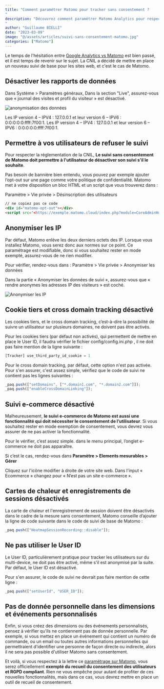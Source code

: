 ```yaml
---
title: "Comment paramétrer Matomo pour tracker sans consentement ?
"
description: "Découvrez comment paramétrer Matomo Analytics pour respecter le RGPD et vous permettre de suivre vos utilisateurs sur votre site web en étant exempté du recueil de consentement.
"
author: "Guillaume BIELLI"
date: "2023-03-09"
image: "@/assets/articles/suivi-sans-consentement-matomo.jpg"
categories: ["Matomo"]
---
```



Le temps de l'hésitation entre [Google Analytics vs Matomo](/blog/matomo-vs-google-analytics-quelles-differences-et-comment-choisir) est bien passé, et il est temps de revenir sur le sujet. La CNIL a décidé de mettre en place un nouveau suivi de base pour les sites web, et c'est le cas de Matomo.

## Désactiver les rapports de données

Dans Système > Paramètres généraux, Dans la section "Live", assurez-vous que « journal des visites et profil du visiteur » est désactivé.

![anonymisation des données](/src/assets/articles/anonymisation-donnee-matomo.png)

<Callout type="info">
  Les IP version 4 – IPV4 : 127.0.0.1 et leur version 6 – IPV6 :
  0:0:0:0:0:ffff:7f00:1. Les IP version 4 – IPV4 : 127.0.0.1 et leur version 6 –
  IPV6 : 0:0:0:0:0:ffff:7f00:1.
</Callout>

## Permettre à vos utilisateurs de refuser le suivi

Pour respecter la réglementation de la CNIL, **Le suivi sans consentement de Matomo doit permettre à l'utilisateur de désactiver son suivi s'il le souhaite**.

Pas besoin de bannière bien entendu, vous pouvez par exemple ajouter l’opt-out sur une page comme votre politique de confidentialité. Matomo met à votre disposition un bloc HTML et un script que vous trouverez dans :

Paramètre > Vie privée > Désinscription des utilisateurs

```html
// ne copiez pas ce code
<div id="matomo-opt-out"></div>
<script src="<https://exemple.matomo.cloud/index.php?module=CoreAdminHome&action=optOutJS&divId=matomo-opt-out&language=auto&showIntro=1>"></script>
```

## Anonymiser les IP

Par défaut, Matomo enlève les deux derniers octets des IP. Lorsque vous installez Matomo, vous serez donc aux normes sur ce point. Ce paramétrage est modifiable, donc si vous souhaitez rester en mode exempté, assurez-vous de ne rien modifier.

Pour vérifier, rendez-vous dans :
⁠Paramètre > Vie privée > Anonymiser les données

Dans la partie « Anonymiser les données de suivi », assurez-vous que « rendre anonymes les adresses IP des visiteurs » est coché.

![Anonymiser les IP](/src/assets/articles/anonymisation-donnee-matomo.png)

## Cookie tiers et cross domain tracking désactivé

Les cookies tiers, et le cross domain tracking, c’est-à-dire la possibilité de suivre un utilisateur sur plusieurs domaines, ne doivent pas être activés.

Pour les cookies tiers (par défaut non activés), qui permettent de mettre en place le User ID, il faudra vérifier le fichier config/config.ini.php
, il ne doit pas faire mention de la ligne suivante :

```php
[Tracker] use_third_party_id_cookie = 1
```

⁠Pour le cross domain tracking, par défaut, cette option n'est pas activée. Pour s'en assurer, c'est assez simple, vérifiez que le code de suivi ne contient pas les lignes suivantes :

```javascript
_paq.push(["setDomains", ["*.domain1.com", "*.domain2.com"]]);
_paq.push(["enableCrossDomainLinking"]);
```

## Suivi e-commerce désactivé

Malheureusement, **le suivi e-commerce de Matomo est aussi une fonctionnalité qui doit nécessiter le consentement de l’utilisateur**. Si vous souhaitez rester en mode exemption de consentement, vous devrez vous assurer de ne pas activer la fonctionnalité.

Pour le vérifier, c’est assez simple. dans le menu principal, l’onglet e-commerce ne doit pas apparaître.

Si c’est le cas, rendez-vous dans **Paramètre > Elements mesurables > Gérer**

Cliquez sur l'icône modifier à droite de votre site web. Dans l'input « Ecommerce » changez pour « N’est pas un site e-commerce ».

## Cartes de chaleur et enregistrements de sessions désactivés

La carte de chaleur et l'enregistrement de session doivent être désactivés dans le cadre de la mesure sans consentement, Matomo conseille d’ajouter la ligne de code suivante dans le code de suivi de base de Matomo :

```javascript
_paq.push(["HeatmapSessionRecording::disable"]);
```

## Ne pas utiliser le User ID

Le User ID, particulièrement pratique pour tracker les utilisateurs sur du multi-device, ne doit pas être activé, même s'il est anonymisé par la suite. Par défaut, le User ID est désactivé.

Pour s'en assurer, le code de suivi ne devrait pas faire mention de cette ligne :

```javascript
_paq.push(["setUserId", "USER_ID"]);
```

## Pas de donnée personnelle dans les dimensions et événements personnalisés

Enfin, si vous créez des dimensions ou des événements personnalisés, pensez à vérifier qu’ils ne contiennent pas de donnée personnelle. Par exemple, si vous mettez en place un événement qui contient un numéro de commande, ou un email ou toutes autres informations personnelles qui permettraient d'identifier une personne de façon directe ou indirecte, alors il ne sera pas possible d'utiliser Matomo sans consentement.

Et voilà, si vous respectez à la lettre ce [paramétrage sur Matomo](https://fr.matomo.org/blog/2021/10/matomo-exempt-from-tracking-consent-in-france/#more-46769), vous serez officiellement **exempté du recueil du consentement des utilisateurs et RGPD compliant**. Rien ne vous empêche pour autant de profiter de ces nouvelles fonctionnalités, mais dans ce cas, vous devrez mettre en place un outil de recueil de consentement.
